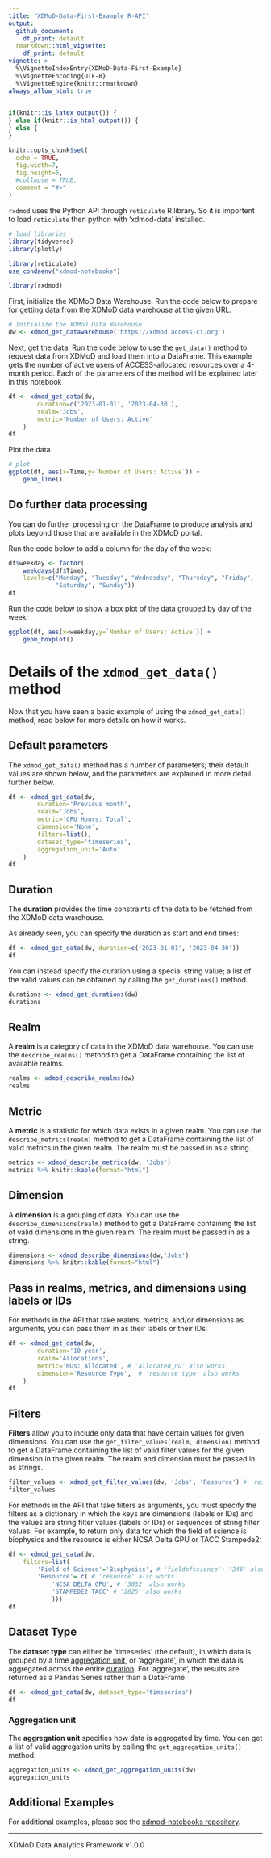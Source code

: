 ```yaml
---
title: "XDMoD-Data-First-Example R-API"
output:
  github_document:
    df_print: default
  rmarkdown::html_vignette:
    df_print: default
vignette: >
  %\VignetteIndexEntry{XDMoD-Data-First-Example}
  %\VignetteEncoding{UTF-8}
  %\VignetteEngine{knitr::rmarkdown}
always_allow_html: true
---
```


```r
if(knitr::is_latex_output()) {
} else if(knitr::is_html_output()) {
} else {
}

knitr::opts_chunk$set(
  echo = TRUE,
  fig.width=7,
  fig.height=5,
  #collapse = TRUE,
  comment = "#>"
)
```

`rxdmod` uses the Python API through `reticulate` R library.
So it is importent to load `reticulate` then python with 'xdmod-data' installed.


```r
# load libraries
library(tidyverse)
library(plotly)

library(reticulate)
use_condaenv("xdmod-notebooks")

library(rxdmod)
```


First, initialize the XDMoD Data Warehouse.
Run the code below to prepare for getting data from the XDMoD data warehouse at the given URL.

```r
# Initialize the XDMoD Data Warehouse
dw <- xdmod_get_datawarehouse('https://xdmod.access-ci.org')
```

Next, get the data.
Run the code below to use the `get_data()` method to request data from XDMoD and load them into a DataFrame. This example gets the number of active users of ACCESS-allocated resources over a 4-month period. Each of the parameters of the method will be explained later in this notebook

```r
df <- xdmod_get_data(dw,
        duration=c('2023-01-01', '2023-04-30'),
        realm='Jobs',
        metric='Number of Users: Active'
    )
df
```

Plot the data

```r
# plot
ggplot(df, aes(x=Time,y=`Number of Users: Active`)) +
    geom_line()
```

## Do further data processing
You can do further processing on the DataFrame to produce analysis and plots beyond those that are available in the XDMoD portal.

Run the code below to add a column for the day of the week:

```r
df$weekday <- factor(
    weekdays(df$Time), 
    levels=c("Monday", "Tuesday", "Wednesday", "Thursday", "Friday", 
             "Saturday", "Sunday"))
df
```

Run the code below to show a box plot of the data grouped by day of the week:

```r
ggplot(df, aes(x=weekday,y=`Number of Users: Active`)) +
    geom_boxplot()
```

# Details of the `xdmod_get_data()` method
Now that you have seen a basic example of using the `xdmod_get_data()` method, read below for more details on how it works.

## Default parameters

The `xdmod_get_data()` method has a number of parameters; their default values are shown below, and the parameters are explained in more detail further below.

```r
df <- xdmod_get_data(dw,
        duration='Previous month',
        realm='Jobs',
        metric='CPU Hours: Total',
        dimension='None',
        filters=list(),
        dataset_type='timeseries',
        aggregation_unit='Auto'
    )
df
```

## Duration

The **duration** provides the time constraints of the data to be fetched from the XDMoD data warehouse.

As already seen, you can specify the duration as start and end times:

```r
df <- xdmod_get_data(dw, duration=c('2023-01-01', '2023-04-30'))
df
```

You can instead specify the duration using a special string value; a list of the valid values can be obtained by calling the `get_durations()` method.

```r
durations <- xdmod_get_durations(dw)
durations
```

## Realm

A **realm** is a category of data in the XDMoD data warehouse.
You can use the `describe_realms()` method to get a DataFrame containing the list of available realms.


```r
realms <- xdmod_describe_realms(dw)
realms
```

## Metric

A **metric** is a statistic for which data exists in a given realm. You can use the `describe_metrics(realm)` method to get a DataFrame containing the list of valid metrics in the given realm. The realm must be passed in as a string.

```r
metrics <- xdmod_describe_metrics(dw, 'Jobs')
metrics %>% knitr::kable(format="html")
```

## Dimension
A **dimension** is a grouping of data. You can use the `describe_dimensions(realm)` method to get a DataFrame containing the list of valid dimensions in the given realm. The realm must be passed in as a string.

```r
dimensions <- xdmod_describe_dimensions(dw,'Jobs')
dimensions %>% knitr::kable(format="html")
```

## Pass in realms, metrics, and dimensions using labels or IDs

For methods in the API that take realms, metrics, and/or dimensions as arguments, you can pass them in as their labels or their IDs.

```r
df <- xdmod_get_data(dw,
        duration='10 year',
        realm='Allocations',
        metric='NUs: Allocated', # 'allocated_nu' also works
        dimension='Resource Type',  # 'resource_type' also works
    )
df
```

## Filters

**Filters** allow you to include only data that have certain values for given dimensions. You can use the `get_filter_values(realm, dimension)` method to get a DataFrame containing the list of valid filter values for the given dimension in the given realm. The realm and dimension must be passed in as strings.

```r
filter_values <- xdmod_get_filter_values(dw, 'Jobs', 'Resource') # 'resource' also works
filter_values
```

For methods in the API that take filters as arguments, you must specify the filters as a dictionary in which the keys are dimensions (labels or IDs) and the values are string filter values (labels or IDs) or sequences of string filter values. For example, to return only data for which the field of science is biophysics and the resource is either NCSA Delta GPU or TACC Stampede2:

```r
df <- xdmod_get_data(dw,
    filters=list(
        'Field of Science'='Biophysics', # 'fieldofscience': '246' also works
        'Resource'= c( # 'resource' also works
            'NCSA DELTA GPU', # '3032' also works
            'STAMPEDE2 TACC' # '2825' also works
            )))
df
```

## Dataset Type
The **dataset type** can either be 'timeseries' (the default), in which data is grouped by a time [aggregation unit](#Aggregation-unit), or 'aggregate', in which the data is aggregated across the entire [duration](#Duration). For 'aggregate', the results are returned as a Pandas Series rather than a DataFrame.

```r
df <- xdmod_get_data(dw, dataset_type='timeseries')
df
```

### Aggregation unit

The **aggregation unit** specifies how data is aggregated by time. You can get a list of valid aggregation units by calling the `get_aggregation_units()` method.

```r
aggregation_units <- xdmod_get_aggregation_units(dw)
aggregation_units
```


## Additional Examples
For additional examples, please see the [xdmod-notebooks repository](https://github.com/ubccr/xdmod-notebooks).

---
XDMoD Data Analytics Framework v1.0.0

